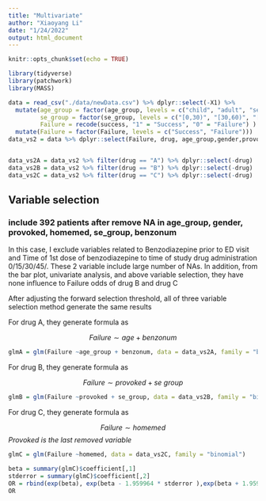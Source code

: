 ```yaml
---
title: "Multivariate"
author: "Xiaoyang Li"
date: "1/24/2022"
output: html_document
---
```


```r
knitr::opts_chunk$set(echo = TRUE)

library(tidyverse)
library(patchwork)
library(MASS)

data = read_csv("./data/newData.csv") %>% dplyr::select(-X1) %>% 
  mutate(age_group = factor(age_group, levels = c("child", "adult", "senior" )),
         se_group = factor(se_group, levels = c("[0,30)", "[30,60)", "[60,)" )),
         Failure = recode(success, "1" = "Success", "0" = "Failure") ) %>% 
  mutate(Failure = factor(Failure, levels = c("Success", "Failure")))
data_vs2 = data %>% dplyr::select(Failure, drug, age_group,gender,provoked,homemed,se_group,benzonum, idmatchA) %>% drop_na()


data_vs2A = data_vs2 %>% filter(drug == "A") %>% dplyr::select(-drug)
data_vs2B = data_vs2 %>% filter(drug == "B") %>% dplyr::select(-drug)
data_vs2C = data_vs2 %>% filter(drug == "C") %>% dplyr::select(-drug)

```


## Variable selection 

### include 392 patients after remove NA in age_group, gender, provoked, homemed, se_group,  benzonum

In this case, I exclude variables related to Benzodiazepine prior to ED visit and Time of 1st dose of benzodiazepine to time of study drug administration 0/15/30/45/. These 2 variable include large number of NAs. In addition, from the bar plot, univariate analysis, and above variable selection, they have none influence to Failure odds of drug B and drug C


After adjusting the forward selection threshold, all of three variable selection method generate the same results


For drug A, they generate formula as 

$$Failure \sim age +benzonum$$

```r
glmA = glm(Failure ~age_group + benzonum, data = data_vs2A, family = "binomial")
```


For drug B, they generate formula as 

$$Failure \sim provoked + se\ group$$

```r
glmB = glm(Failure ~provoked + se_group, data = data_vs2B, family = "binomial") 
```

For drug C, they generate formula as 

$$Failure \sim homemed$$
*Provoked is the last removed variable*

```r
glmC = glm(Failure ~homemed, data = data_vs2C, family = "binomial")
```

```r
beta = summary(glmC)$coefficient[,1]
stderror = summary(glmC)$coefficient[,2]
OR = rbind(exp(beta), exp(beta - 1.959964 * stderror ),exp(beta + 1.959964*stderror))
OR
```


